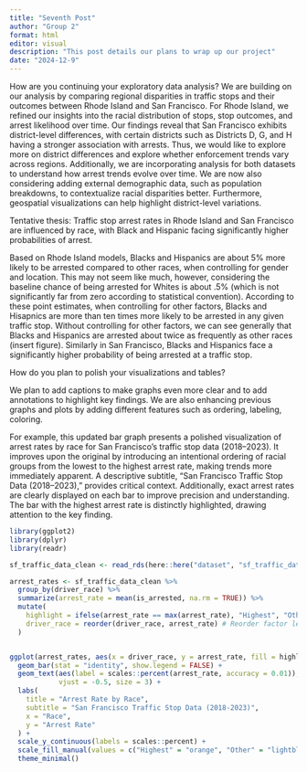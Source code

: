 ```yaml
---
title: "Seventh Post"
author: "Group 2"
format: html
editor: visual
description: "This post details our plans to wrap up our project"
date: "2024-12-9"
---
```


How are you continuing your exploratory data analysis? We are building on our analysis by comparing regional disparities in traffic stops and their outcomes between Rhode Island and San Francisco. For Rhode Island, we refined our insights into the racial distribution of stops, stop outcomes, and arrest likelihood over time. Our findings reveal that San Francisco exhibits district-level differences, with certain districts such as Districts D, G, and H having a stronger association with arrests. Thus, we would like to explore more on district differences and explore whether enforcement trends vary across regions. Additionally, we are incorporating analysis for both datasets to understand how arrest trends evolve over time. We are now also considering adding external demographic data, such as population breakdowns, to contextualize racial disparities better. Furthermore, geospatial visualizations can help highlight district-level variations.

Tentative thesis: Traffic stop arrest rates in Rhode Island and San Francisco are influenced by race, with Black and Hispanic facing significantly higher probabilities of arrest.

Based on Rhode Island models, Blacks and Hispanics are about 5% more likely to be arrested compared to other races, when controlling for gender and location. This may not seem like much, however, considering the baseline chance of being arrested for Whites is about .5% (which is not significantly far from zero according to statistical convention). According to these point estimates, when controlling for other factors, Blacks and Hisapnics are more than ten times more likely to be arrested in any given traffic stop. Without controlling for other factors, we can see generally that Blacks and Hispanics are arrested about twice as frequently as other races (insert figure). Similarly in San Francisco, Blacks and Hispanics face a significantly higher probability of being arrested at a traffic stop.

How do you plan to polish your visualizations and tables?

We plan to add captions to make graphs even more clear and to add annotations to highlight key findings. We are also enhancing previous graphs and plots by adding different features such as ordering, labeling, coloring.

For example, this updated bar graph presents a polished visualization of arrest rates by race for San Francisco's traffic stop data (2018–2023). It improves upon the original by introducing an intentional ordering of racial groups from the lowest to the highest arrest rate, making trends more immediately apparent. A descriptive subtitle, "San Francisco Traffic Stop Data (2018–2023)," provides critical context. Additionally, exact arrest rates are clearly displayed on each bar to improve precision and understanding. The bar with the highest arrest rate is distinctly highlighted, drawing attention to the key finding.

```r
library(ggplot2)
library(dplyr)
library(readr)

sf_traffic_data_clean <- read_rds(here::here("dataset", "sf_traffic_dataset_clean.rds"))

arrest_rates <- sf_traffic_data_clean %>%
  group_by(driver_race) %>%
  summarize(arrest_rate = mean(is_arrested, na.rm = TRUE)) %>%
  mutate(
    highlight = ifelse(arrest_rate == max(arrest_rate), "Highest", "Other"),
    driver_race = reorder(driver_race, arrest_rate) # Reorder factor levels
  )


ggplot(arrest_rates, aes(x = driver_race, y = arrest_rate, fill = highlight)) +
  geom_bar(stat = "identity", show.legend = FALSE) +
  geom_text(aes(label = scales::percent(arrest_rate, accuracy = 0.01)),
            vjust = -0.5, size = 3) +
  labs(
    title = "Arrest Rate by Race",
    subtitle = "San Francisco Traffic Stop Data (2018-2023)",
    x = "Race",
    y = "Arrest Rate"
  ) +
  scale_y_continuous(labels = scales::percent) +
  scale_fill_manual(values = c("Highest" = "orange", "Other" = "lightblue")) +
  theme_minimal()

```
